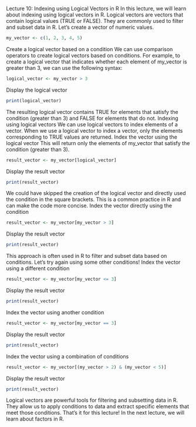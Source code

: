 Lecture 10: Indexing using Logical Vectors in R
In this lecture, we will learn about indexing using logical vectors in R.
Logical vectors are vectors that contain logical values (TRUE or FALSE).
They are commonly used to filter and subset data in R.
Let's create a vector of numeric values.

```r
my_vector <- c(1, 2, 3, 4, 5)
```

Create a logical vector based on a condition
We can use comparison operators to create logical vectors based on conditions.
For example, to create a logical vector that indicates whether each element of my_vector is greater than 3, we can use the following syntax:

```r
logical_vector <- my_vector > 3
```

Display the logical vector

```r
print(logical_vector)
```

The resulting logical vector contains TRUE for elements that satisfy the condition (greater than 3) and FALSE for elements that do not.
Indexing using logical vectors
We can use logical vectors to index elements of a vector.
When we use a logical vector to index a vector, only the elements corresponding to TRUE values are returned.
Index the vector using the logical vector
This will return only the elements of my_vector that satisfy the condition (greater than 3).

```r
result_vector <- my_vector[logical_vector]
```

Display the result vector

```r
print(result_vector)
```

We could have skipped the creation of the logical vector and directly used the condition in the square brackets.
This is a common practice in R and can make the code more concise.
Index the vector directly using the condition

```r
result_vector <- my_vector[my_vector > 3]
```

Display the result vector

```r
print(result_vector)
```

This approach is often used in R to filter and subset data based on conditions.
Let's try again using some other conditions!
Index the vector using a different condition

```r
result_vector <- my_vector[my_vector <= 3]
```

Display the result vector

```r
print(result_vector)
```

Index the vector using another condition

```r
result_vector <- my_vector[my_vector == 3]
```

Display the result vector

```r
print(result_vector)
```

Index the vector using a combination of conditions

```r
result_vector <- my_vector[(my_vector > 2) & (my_vector < 5)]
```

Display the result vector

```r
print(result_vector)
```

Logical vectors are powerful tools for filtering and subsetting data in R.
They allow us to apply conditions to data and extract specific elements that meet those conditions.
That's it for this lecture! In the next lecture, we will learn about factors in R.
